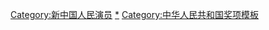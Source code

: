 {{Navbox
|name= 新中国人民演员
|state={{{state|autocollapse}}}
|title=[[新中国人民演员]]
|above=[[中华人民共和国文化部]]1961年确定
|bodyclass = hlist
|group1 = [[北京电影制片厂]]
|list1 = 
* 1 [[崔嵬]]
* 2 [[谢添]]
* 3 [[陈强 (演员)|陈强]]
* 4 [[张平 (演员)|张平]]
* 5 [[于洋 (1930年)|于洋]]
* 6 [[于藍]]
* 7 [[谢芳]]

|group2 = [[上海电影制片厂]]
|list2 = 
* 8 [[赵丹]]
* 9 [[孙道临]]
* 10 [[白杨 (演员)|白杨]]
* 11 [[张瑞芳]]
* 12 [[秦怡]]
* 13 [[上官云珠]]
* 14 [[王丹凤]]
* 15 [[祝希娟]]

|group3 = [[长春电影制片厂]]
|list3 = 
* 16 [[李亚林]]
* 17 [[庞学勤]]
* 18 [[张圆]]
* 19 [[金迪 (演员)|金迪]]

|group4 = [[八一电影制片厂]]
|list4 = 
* 20 [[王心剛]]
* 21 [[田华]]
* 22 [[王曉棠]]

}}[[Category:新中国人民演员]]<noinclude>
{{collapsible option}}
[[Category:新中国人民演员|*]]
[[Category:中华人民共和国电影模板|{{PAGENAME}}]]
[[Category:中国演员模板|{{PAGENAME}}]]
[[Category:中华人民共和国人物导航模板|{{PAGENAME}}]]
[[Category:中华人民共和国奖项模板]]
</noinclude>